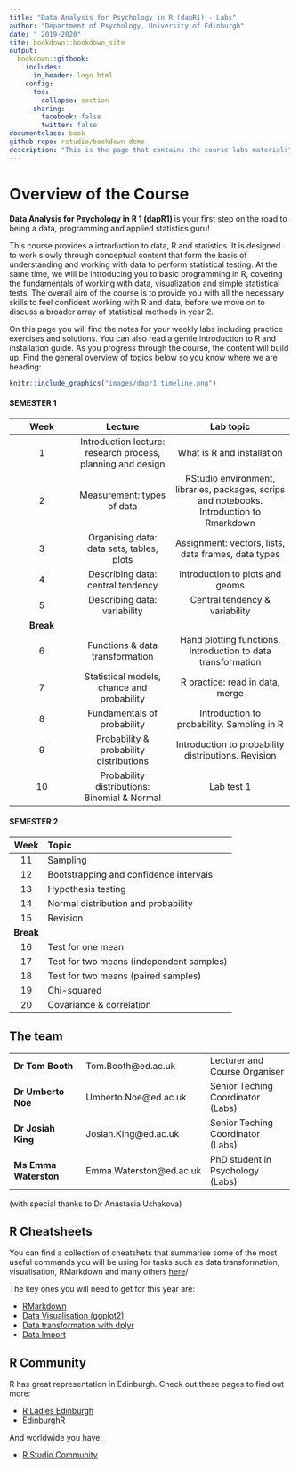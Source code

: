 ```yaml
--- 
title: "Data Analysis for Psychology in R (dapR1) - Labs"
author: "Department of Psychology, University of Edinburgh"
date: " 2019-2020"
site: bookdown::bookdown_site
output: 
  bookdown::gitbook:
    includes:
      in_header: logo.html
    config:
      toc:
        collapse: section
      sharing:
        facebook: false
        twitter: false
documentclass: book
github-repo: rstudio/bookdown-demo
description: "This is the page that contains the course labs materials"
---
```





# Overview of the Course{-}

**Data Analysis for Psychology in R 1 (dapR1) **is your first step on the road to being a data, programming and applied statistics guru! 

This course provides a introduction to data, R and statistics. It is designed to work slowly through conceptual content that form the basis of understanding and working with data to perform statistical testing. At the same time, we will be introducing you to basic programming in R, covering the fundamentals of working with data, visualization and simple statistical tests. The overall aim of the course is to provide you with all the necessary skills to feel confident working with R and data, before we move on to discuss a broader array of statistical methods in year 2.

On this page you will find the notes for your weekly labs including practice exercises and solutions. You can also read a gentle introduction to R and installation guide. As you progress through the course, the content will build up. Find the general overview of topics below so you know where we are heading:

```r
knitr::include_graphics("images/dapr1 timeline.png")
```


#### SEMESTER 1 {-}

| Week | Lecture | Lab topic |
|:----:|:-------:|:---------:|
| 1 | Introduction lecture: research process, planning and design | What is R and installation |
| 2 | Measurement: types of data | RStudio environment, libraries, packages, scrips and notebooks. Introduction to Rmarkdown |
| 3 | Organising data: data sets, tables, plots | Assignment: vectors, lists, data frames, data types |
| 4 | Describing data: central tendency | Introduction to plots and geoms |
| 5 | Describing data: variability | Central tendency & variability |
| **Break** | |
| 6 | Functions & data transformation | Hand plotting functions. Introduction to data transformation |
| 7 | Statistical models, chance and probability | R practice: read in data, merge |
| 8 | Fundamentals of probability | Introduction to probability. Sampling in R |
| 9 | Probability & probability distributions | Introduction to probability distributions. Revision |
| 10 | Probability distributions: Binomial & Normal | Lab test 1 |


#### SEMESTER 2 {-}


| Week | Topic |
|:----:|:------|
| 11 | Sampling | 
| 12 | Bootstrapping and confidence intervals |
| 13 | Hypothesis testing  | 
| 14 | Normal distribution and probability  | 
| 15 | Revision | 
| **Break** | |
| 16 | Test for one mean | 
| 17 | Test for two means (independent samples) | 
| 18 | Test for two means (paired samples) |
| 19 | Chi-squared |  
| 20 | Covariance & correlation | 






## The team{-}

 |  |  
----------------------| ------------------------| --------------------------
**Dr Tom Booth**      | Tom.Booth@ed.ac.uk      | Lecturer and Course Organiser 
**Dr Umberto Noe**    | Umberto.Noe@ed.ac.uk    | Senior Teching Coordinator (Labs)
**Dr Josiah King**    | Josiah.King@ed.ac.uk    | Senior Teching Coordinator (Labs)
**Ms Emma Waterston** | Emma.Waterston@ed.ac.uk | PhD student in Psychology (Labs)


(with special thanks to Dr Anastasia Ushakova)




## R Cheatsheets{-}
You can find a collection of cheatshets that summarise some of the most useful commands you will be using for tasks such as data transformation, visualisation, RMarkdown and many others [here](https://www.rstudio.com/resources/cheatsheets/)/

The key ones you will need to get for this year are:

- [RMarkdown](https://github.com/rstudio/cheatsheets/raw/master/rmarkdown-2.0.pdf)
- [Data Visualisation (ggplot2)](https://github.com/rstudio/cheatsheets/raw/master/data-visualization-2.1.pdf)
- [Data transformation with dplyr](https://github.com/rstudio/cheatsheets/raw/master/data-transformation.pdf)
- [Data Import](https://github.com/rstudio/cheatsheets/raw/master/data-import.pdf)


## R Community{-}
R has great representation in Edinburgh. Check out these pages to find out more:

- [R Ladies Edinburgh](https://www.meetup.com/rladies-edinburgh/)
- [EdinburghR](http://edinbr.org)

And worldwide you have:

- [R Studio Community](https://community.rstudio.com)


